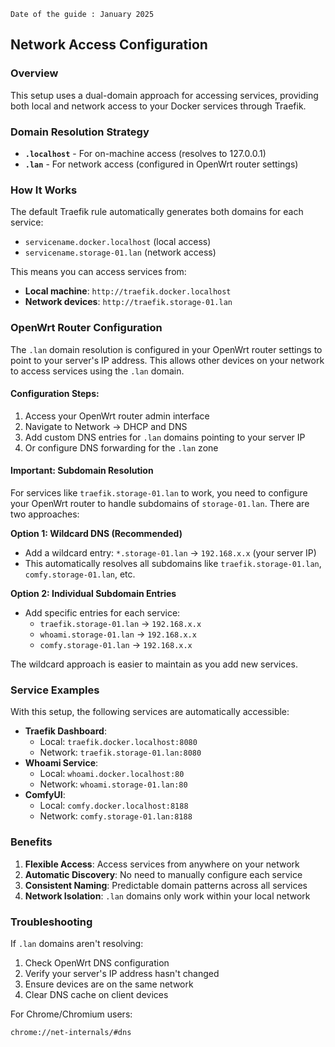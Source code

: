     Date of the guide : January 2025

## Network Access Configuration

### Overview

This setup uses a dual-domain approach for accessing services, providing both local and network access to your Docker services through Traefik.

### Domain Resolution Strategy

- **`.localhost`** - For on-machine access (resolves to 127.0.0.1)
- **`.lan`** - For network access (configured in OpenWrt router settings)

### How It Works

The default Traefik rule automatically generates both domains for each service:
- `servicename.docker.localhost` (local access)
- `servicename.storage-01.lan` (network access)

This means you can access services from:
- **Local machine**: `http://traefik.docker.localhost`
- **Network devices**: `http://traefik.storage-01.lan`

### OpenWrt Router Configuration

The `.lan` domain resolution is configured in your OpenWrt router settings to point to your server's IP address. This allows other devices on your network to access services using the `.lan` domain.

#### Configuration Steps:
1. Access your OpenWrt router admin interface
2. Navigate to Network → DHCP and DNS
3. Add custom DNS entries for `.lan` domains pointing to your server IP
4. Or configure DNS forwarding for the `.lan` zone

#### Important: Subdomain Resolution

For services like `traefik.storage-01.lan` to work, you need to configure your OpenWrt router to handle subdomains of `storage-01.lan`. There are two approaches:

**Option 1: Wildcard DNS (Recommended)**
- Add a wildcard entry: `*.storage-01.lan` → `192.168.x.x` (your server IP)
- This automatically resolves all subdomains like `traefik.storage-01.lan`, `comfy.storage-01.lan`, etc.

**Option 2: Individual Subdomain Entries**
- Add specific entries for each service:
  - `traefik.storage-01.lan` → `192.168.x.x`
  - `whoami.storage-01.lan` → `192.168.x.x`
  - `comfy.storage-01.lan` → `192.168.x.x`

The wildcard approach is easier to maintain as you add new services.

### Service Examples

With this setup, the following services are automatically accessible:

- **Traefik Dashboard**: 
  - Local: `traefik.docker.localhost:8080`
  - Network: `traefik.storage-01.lan:8080`
- **Whoami Service**: 
  - Local: `whoami.docker.localhost:80`
  - Network: `whoami.storage-01.lan:80`
- **ComfyUI**: 
  - Local: `comfy.docker.localhost:8188`
  - Network: `comfy.storage-01.lan:8188`

### Benefits

1. **Flexible Access**: Access services from anywhere on your network
2. **Automatic Discovery**: No need to manually configure each service
3. **Consistent Naming**: Predictable domain patterns across all services
4. **Network Isolation**: `.lan` domains only work within your local network

### Troubleshooting

If `.lan` domains aren't resolving:
1. Check OpenWrt DNS configuration
2. Verify your server's IP address hasn't changed
3. Ensure devices are on the same network
4. Clear DNS cache on client devices

For Chrome/Chromium users:
```
chrome://net-internals/#dns
``` 